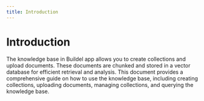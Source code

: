```yaml
---
title: Introduction
---
```


# Introduction

The knowledge base in Buildel app allows you to create collections and upload documents.
These documents are chunked and stored in a vector database for efficient retrieval and analysis.
This document provides a comprehensive guide on how to use the knowledge base, including creating collections, uploading documents,
managing collections, and querying the knowledge base.

